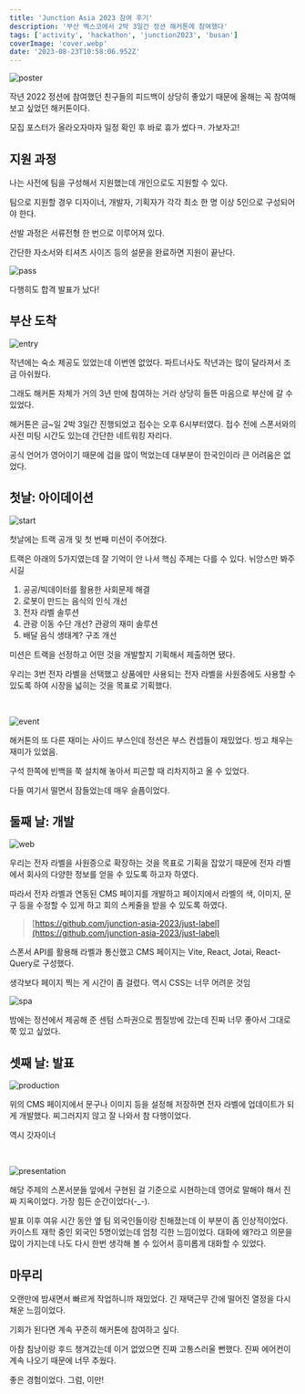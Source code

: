 ```yaml
---
title: 'Junction Asia 2023 참여 후기'
description: '부산 벡스코에서 2박 3일간 정션 해커톤에 참여했다'
tags: ['activity', 'hackathon', 'junction2023', 'busan']
coverImage: 'cover.webp'
date: '2023-08-23T10:58:06.952Z'
---
```


![poster](poster.webp 'cover')

작년 2022 정션에 참여했던 친구들의 피드백이 상당히 좋았기 때문에 올해는 꼭 참여해 보고 싶었던 해커톤이다.

모집 포스터가 올라오자마자 일정 확인 후 바로 휴가 썼다ㅋ. 가보자고!

## 지원 과정

나는 사전에 팀을 구성해서 지원했는데 개인으로도 지원할 수 있다.

팀으로 지원할 경우 디자이너, 개발자, 기획자가 각각 최소 한 명 이상 5인으로 구성되어야 한다.

선발 과정은 서류전형 한 번으로 이루어져 있다.

간단한 자소서와 티셔츠 사이즈 등의 설문을 완료하면 지원이 끝난다.

![pass](pass.webp)

다행히도 합격 발표가 났다!

## 부산 도착

![entry](entry.webp 'l')

작년에는 숙소 제공도 있었는데 이번엔 없었다. 파트너사도 작년과는 많이 달라져서 조금 아쉬웠다.

그래도 해커톤 자체가 거의 3년 만에 참여하는 거라 상당히 들뜬 마음으로 부산에 갈 수 있었다.

해커톤은 금~일 2박 3일간 진행되었고 접수는 오후 6시부터였다. 접수 전에 스폰서와의 사전 미팅 시간도 있는데 간단한 네트워킹 자리다.

공식 언어가 영어이기 때문에 겁을 많이 먹었는데 대부분이 한국인이라 큰 어려움은 없었다.

## 첫날: 아이데이션

![start](start.webp 'l')

첫날에는 트랙 공개 및 첫 번째 미션이 주어졌다.

트랙은 아래의 5가지였는데 잘 기억이 안 나서 핵심 주제는 다를 수 있다. 뉘앙스만 봐주시길

1. 공공/빅데이터를 활용한 사회문제 해결
2. 로봇이 만드는 음식의 인식 개선
3. 전자 라벨 솔루션
4. 관광 이동 수단 개선? 관광의 재미 솔루션
5. 배달 음식 생태계? 구조 개선

미션은 트랙을 선정하고 어떤 것을 개발할지 기획해서 제출하면 됐다.

우리는 3번 전자 라벨을 선택했고 상품에만 사용되는 전자 라벨을 사원증에도 사용할 수 있도록 하여 시장을 넓히는 것을 목표로 기획했다.

<br />

![event](event.webp 'l')

해커톤의 또 다른 재미는 사이드 부스인데 정션은 부스 컨셉들이 재밌었다. 빙고 채우는 재미가 있었음.

구석 한쪽에 빈백을 쭉 설치해 놓아서 피곤할 때 리차지하고 올 수 있었다.

다들 여기서 떨면서 잠들었는데 매우 슬픔이었다.

## 둘째 날: 개발

![web](web.webp 'l')

우리는 전자 라벨을 사원증으로 확장하는 것을 목표로 기획을 잡았기 때문에 전자 라벨에서 회사의 다양한 정보를 얻을 수 있도록 하고자 하였다.

따라서 전자 라벨과 연동된 CMS 페이지를 개발하고 페이지에서 라벨의 색, 이미지, 문구 등을 수정할 수 있게 하고 회의 스케줄을 받을 수 있도록 하였다.

> [https://github.com/junction-asia-2023/just-label](https://github.com/junction-asia-2023/just-label)

스폰서 API를 활용해 라벨과 통신했고 CMS 페이지는 Vite, React, Jotai, React-Query로 구성했다.

생각보다 페이지 찍는 게 시간이 좀 걸렸다. 역시 CSS는 너무 어려운 것임

![spa](spa.webp)

밤에는 정션에서 제공해 준 센텀 스파권으로 찜질방에 갔는데 진짜 너무 좋아서 그대로 쭉 있고 싶었다.

## 셋째 날: 발표

![production](production.webp 'l')

위의 CMS 페이지에서 문구나 이미지 등을 설정해 저장하면 전자 라벨에 업데이트가 되게 개발했다. 찌그러지지 않고 잘 나와서 참 다행이었다.

역시 갓자이너

<br />

![presentation](presentation.webp)

해당 주제의 스폰서분들 앞에서 구현된 걸 기준으로 시현하는데 영어로 말해야 해서 진짜 지옥이었다. 가장 힘든 순간이었다(-\_-).

발표 이후 여유 시간 동안 옆 팀 외국인들이랑 친해졌는데 이 부분이 좀 인상적이었다. 카이스트 재학 중인 외국인 5명이었는데 엄청 긱한 느낌이었다. 대화에 왜?라고 의문을 많이 가지는데 나도 다시 한번 생각해 볼 수 있어서 흥미롭게 대화할 수 있었다.

## 마무리

오랜만에 밤새면서 빠르게 작업하니까 재밌었다. 긴 재택근무 간에 떨어진 열정을 다시 채운 느낌이었다.

기회가 된다면 계속 꾸준히 해커톤에 참여하고 싶다.

아참 침낭이랑 후드 챙겨갔는데 이거 없었으면 진짜 고통스러울 뻔했다. 진짜 에어컨이 계속 나오기 때문에 너무 추웠다.

좋은 경험이었다. 그럼, 이만!
